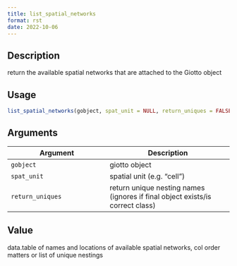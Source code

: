```yaml
--- 
title: list_spatial_networks 
format: rst 
date: 2022-10-06 
--- 
```


## Description

return the available spatial networks that are attached to the Giotto object


## Usage

```r
list_spatial_networks(gobject, spat_unit = NULL, return_uniques = FALSE)
```


## Arguments

Argument      |Description
------------- |----------------
`gobject`     |     giotto object
`spat_unit`     |     spatial unit (e.g. "cell")
`return_uniques`     |     return unique nesting names (ignores if final object exists/is correct class)


## Value

data.table of names and locations of available spatial networks, col order matters or list of unique nestings


